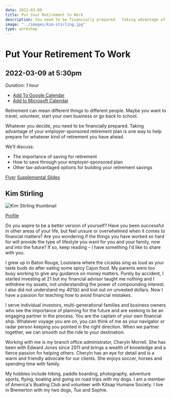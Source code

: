 ```yaml
---
date: 2022-03-09
title: Put Your Retirement to Work
description: You need to be financially prepared.  Taking advantage of your employer-sponsored retirement plan is one way to help prepare for whatever kind of retirement you have ahead.
image: "../images/kim-stirling.jpg"
type: workshop
---
```


# Put Your Retirement To Work

## 2022-03-09 at 5:30pm

_Duration: 1 hour_

- [Add To Google Calendar](https://calendar.google.com/calendar/render?action=TEMPLATE&dates=20220310T013000Z%2F20220310T023000Z&details=We%27ll%20discuss%20the%20importance%20of%20saving%20for%20your%20retirement%2C%20how%20to%20save%20through%20your%20employer-sponsored%20plan%2C%20and%20other%20tax-advantaged%20options%20for%20building%20your%20retirement%20savings.%20For%20more%20details%20about%20this%20session%2C%20visit%20https%3A%2F%2Flll.adadev.org%2F.&location=http%3A%2F%2Flovelace-labs.adadev.org&text=Put%20your%20retirement%20to%20work%20with%20Kim%20Stirling)
- [Add to Microsoft Calendar](https://outlook.live.com/calendar/0/deeplink/compose?allday=false&body=We%27ll%20discuss%20the%20importance%20of%20saving%20for%20your%20retirement%2C%20how%20to%20save%20through%20your%20employer-sponsored%20plan%2C%20and%20other%20tax-advantaged%20options%20for%20building%20your%20retirement%20savings.%20For%20more%20details%20about%20this%20session%2C%20visit%20https%3A%2F%2Flll.adadev.org%2F.&enddt=2022-03-10T02%3A30%3A00%2B00%3A00&location=http%3A%2F%2Flovelace-labs.adadev.org&path=%2Fcalendar%2Faction%2Fcompose&rru=addevent&startdt=2022-03-10T01%3A30%3A00%2B00%3A00&subject=Put%20your%20retirement%20to%20work%20with%20Kim%20Stirling)

Retirement can mean different things to different people. Maybe you want to travel, volunteer, start your own business or go back to school.

Whatever you decide, you need to be financially prepared. Taking advantage of your employer-sponsored retirement plan is one way to help prepare for whatever kind of retirement you have ahead.

We’ll discuss:

- The importance of saving for retirement
- How to save through your employer-sponsored plan
- Other tax-advantaged options for building your
  retirement savings

[Flyer](https://drive.google.com/file/d/11IEXD4HUa8W_D7zZgb0QFmFsC85xOpmM/view?usp=sharing)
[Supplemental Slides](https://drive.google.com/file/d/1s38bTDVfuQe1mQ5QtibI5-h3rJ3919bH/view?usp=sharing)

## Kim Stirling

![Kim Stirling thumbnail](../images/kim-stirling-thumbnail.png)

[Profile](https://www.edwardjones.com/us-en/financial-advisor/kim-stirling)

Do you aspire to be a better version of yourself? Have you been successful in other areas of your life, but feel unsure or overwhelmed when it comes to financial matters? Are you wondering if the things you have worked so hard for will provide the type of lifestyle you want for you and your family, now and into the future? If so, keep reading – I have something I'd like to share with you.

I grew up in Baton Rouge, Louisiana where the cicadas sing as loud as your taste buds do after eating some spicy Cajun food. My parents were too busy working to give any guidance on money matters. Purely by accident, I started investing at 21 but my financial advisor taught me nothing and I withdrew my assets, not understanding the power of compounding interest. I also did not understand my 401(k) and lost out on unvested dollars. Now I have a passion for teaching how to avoid financial mistakes.

I serve individual investors, multi-generational families and business owners who see the importance of planning for the future and are seeking to be an engaging partner in the process. You are the captain of your own financial ship. Whatever voyage you are on, you can think of me as your navigator or radar person keeping you pointed in the right direction. When we partner together, we can smooth out the ride to your destination.

Working with me is my branch office administrator, Cheryln Morrell. She has been with Edward Jones since 2011 and brings a wealth of knowledge and a fierce passion for helping others. Cheryln has an eye for detail and is a warm and friendly advocate for our clients. She enjoys soccer, horses and spending time with family.

My hobbies include hiking, paddle boarding, photography, adventure sports, flying, boating and going on road trips with my dogs. I am a member of America's Boating Club and volunteer with Kitsap Humane Society. I live in Bremerton with my two dogs, Tux and Sophie.
